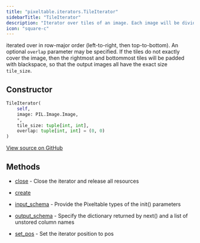 ```yaml
---
title: "pixeltable.iterators.TileIterator"
sidebarTitle: "TileIterator"
description: "Iterator over tiles of an image. Each image will be divided into tiles of size `tile_size`, and the tiles will be"
icon: "square-c"
---
```


iterated over in row-major order (left-to-right, then top-to-bottom). An optional `overlap` parameter may be specified. If the tiles do not exactly cover the image, then the rightmost and bottommost tiles will be padded with blackspace, so that the output images all have the exact size `tile_size`.


## Constructor

```python
TileIterator(
    self,
    image: PIL.Image.Image,
    *,
    tile_size: tuple[int, int],
    overlap: tuple[int, int] = (0, 0)
)
```

<a href="https://github.com/pixeltable/pixeltable/blob/main/pixeltable/iterators/image.py#L10" target="_blank">View source on GitHub</a>

## Methods

- [close](./close) - Close the iterator and release all resources

- [create](./create)
- [input_schema](./input_schema) - Provide the Pixeltable types of the init() parameters

- [output_schema](./output_schema) - Specify the dictionary returned by next() and a list of unstored column names

- [set_pos](./set_pos) - Set the iterator position to pos



